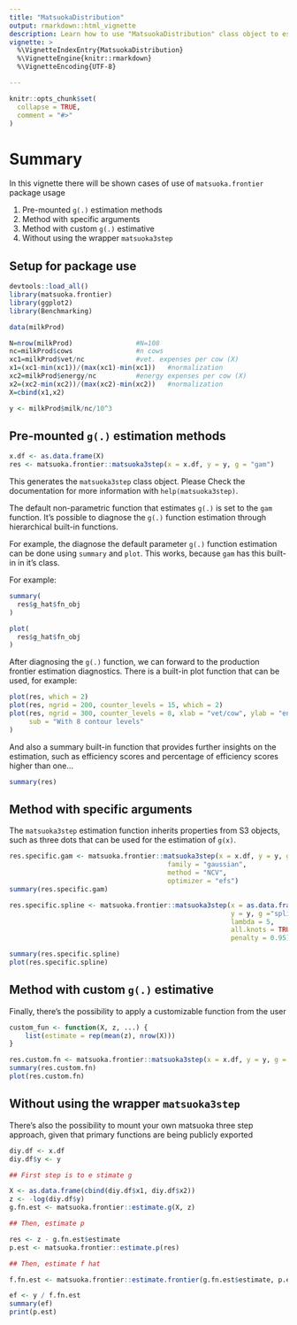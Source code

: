 ```yaml
---
title: "MatsuokaDistribution"
output: rmarkdown::html_vignette
description: Learn how to use "MatsuokaDistribution" class object to estimate the production frontier
vignette: >
  %\VignetteIndexEntry{MatsuokaDistribution}
  %\VignetteEngine{knitr::rmarkdown}
  %\VignetteEncoding{UTF-8}

---
```


```r
knitr::opts_chunk$set(
  collapse = TRUE,
  comment = "#>"
)
```

# Summary

In this vignette there will be shown cases of use of `matsuoka.frontier` package usage

1. Pre-mounted `g(.)` estimation methods
2. Method with specific arguments
3. Method with custom `g(.)` estimative
4. Without using the wrapper `matsuoka3step`

## Setup for package use

```r
devtools::load_all()
library(matsuoka.frontier)
library(ggplot2)
library(Benchmarking)

data(milkProd)

N=nrow(milkProd)                #N=108
nc=milkProd$cows                #n cows
xc1=milkProd$vet/nc             #vet. expenses per cow (X)
x1=(xc1-min(xc1))/(max(xc1)-min(xc1))   #normalization 
xc2=milkProd$energy/nc          #energy expenses per cow (X)
x2=(xc2-min(xc2))/(max(xc2)-min(xc2))   #normalization
X=cbind(x1,x2)

y <- milkProd$milk/nc/10^3 
```

## Pre-mounted `g(.)` estimation methods

```r
x.df <- as.data.frame(X)
res <- matsuoka.frontier::matsuoka3step(x = x.df, y = y, g = "gam")
```

This generates the `matsuoka3step` class object.
Please Check the documentation for more information with `help(matsuoka3step)`.

The default non-parametric function that estimates `g(.)` is set to the `gam` function.
It's possible to diagnose the `g(.)` function estimation through hierarchical built-in functions.

For example, the diagnose the default parameter `g(.)` function estimation can be done using `summary` and `plot`. This works, because `gam` has this built-in in it's class.

For example:
```r
summary(
  res$g_hat$fn_obj
)

plot(
  res$g_hat$fn_obj
)
```

After diagnosing the `g(.)` function, we can forward to the production frontier estimation diagnostics.
There is a built-in plot function that can be used, for example:
```r
plot(res, which = 2)
plot(res, ngrid = 200, counter_levels = 15, which = 2)
plot(res, ngrid = 300, counter_levels = 8, xlab = "vet/cow", ylab = "energy/cow",
     sub = "With 8 contour levels"
)
```

And also a summary built-in function that provides further insights on the estimation, such as efficiency scores and percentage of efficiency scores higher than one...
```r
summary(res)
```

## Method with specific arguments

The `matsuoka3step` estimation function inherits properties from S3 objects, such as three dots that can be used for the estimation of `g(x)`.

```r
res.specific.gam <- matsuoka.frontier::matsuoka3step(x = x.df, y = y, g = "gam",
                                        family = "gaussian",
                                        method = "NCV",
                                        optimizer = "efs")
summary(res.specific.gam)

res.specific.spline <- matsuoka.frontier::matsuoka3step(x = as.data.frame(x.df$x1),
                                                        y = y, g ="spline",
                                                        lambda = 5,
                                                        all.knots = TRUE,
                                                        penalty = 0.95)

summary(res.specific.spline)
plot(res.specific.spline)
```

## Method with custom `g(.)` estimative

Finally, there's the possibility to apply a customizable function from the user

```r
custom_fun <- function(X, z, ...) {
    list(estimate = rep(mean(z), nrow(X)))
}

res.custom.fn <- matsuoka.frontier::matsuoka3step(x = x.df, y = y, g = custom_fun)
summary(res.custom.fn)
plot(res.custom.fn)
```

## Without using the wrapper `matsuoka3step`

There's also the possibility to mount your own matsuoka three step approach, given that primary functions are being publicly exported

```r
diy.df <- x.df
diy.df$y <- y

## First step is to e stimate g

X <- as.data.frame(cbind(diy.df$x1, diy.df$x2))
z <- -log(diy.df$y)
g.fn.est <- matsuoka.frontier::estimate.g(X, z)

## Then, estimate p

res <- z - g.fn.est$estimate
p.est <- matsuoka.frontier::estimate.p(res)

## Then, estimate f hat

f.fn.est <- matsuoka.frontier::estimate.frontier(g.fn.est$estimate, p.est)

ef <- y / f.fn.est
summary(ef)
print(p.est)
```
